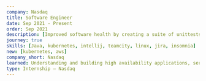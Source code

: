 ---
company: Nasdaq
title: Software Engineer
date: Sep 2021 - Present
order: Sep 2021
description: [Improved software health by creating a suite of unittests increasing overall code coverage by 37%, Debugged and implemented fixes across distributed components by investigating application logs; metrics and deployments, Maintained and upgraded trading system’s gateway components to ensure speed and reliability for large scale market operations, Participated in design meetings to discuss technical challenges and solutions for 24/7 market operations, Debugged and resolved Docker deployment configuration issues orchestrated via Docker-Compose and Kubernetes, Implemented a new REST API gateway service for order management]
journey: true
skills: [Java, kubernetes, intellij, teamcity, linux, jira, insomnia]
new: [kubernetes, aws]
company_short: Nasdaq
learned: Understanding and building high availability applications, service orchestration with docker-compose & kubernetes
type: Internship — Nasdaq
---
